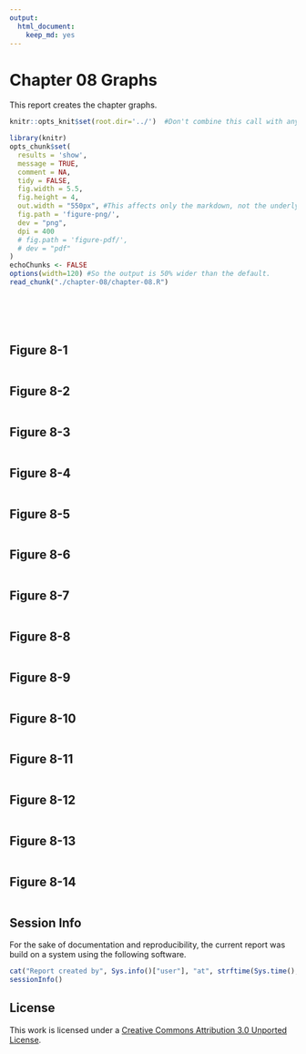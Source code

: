 ```yaml
---
output:
  html_document:
    keep_md: yes
---
```

Chapter 08 Graphs
=================================================
This report creates the chapter graphs.

<!--  Set the working directory to the repository's base directory; this assumes the report is nested inside of only one directory.-->
```r
knitr::opts_knit$set(root.dir='../')  #Don't combine this call with any other chunk -especially one that uses file paths.
```

<!-- Set the report-wide options, and point to the external code file. -->
```r
library(knitr)
opts_chunk$set(
  results = 'show', 
  message = TRUE,
  comment = NA, 
  tidy = FALSE,
  fig.width = 5.5, 
  fig.height = 4, 
  out.width = "550px", #This affects only the markdown, not the underlying png file.  The height will be scaled appropriately.
  fig.path = 'figure-png/',     
  dev = "png",
  dpi = 400
  # fig.path = 'figure-pdf/',     
  # dev = "pdf"
)
echoChunks <- FALSE
options(width=120) #So the output is 50% wider than the default.
read_chunk("./chapter-08/chapter-08.R") 
```
<!-- Load the packages.  Suppress the output when loading packages. --> 
```r
```

<!-- Load any Global functions and variables declared in the R file.  Suppress the output. --> 
```r
```

<!-- Declare any global functions specific to a Rmd output.  Suppress the output. --> 
```r
```

<!-- Load the datasets. -->
```r
```

<!-- Tweak the datasets. -->
```r
```

## Figure 8-1
```r
```

## Figure 8-2
```r
```

## Figure 8-3
```r
```

## Figure 8-4
```r
```

## Figure 8-5
```r
```

## Figure 8-6
```r
```

## Figure 8-7
```r
```

## Figure 8-8
```r
```

## Figure 8-9
```r
```

## Figure 8-10
```r
```

## Figure 8-11
```r
```

## Figure 8-12
```r
```

## Figure 8-13
```r
```

## Figure 8-14
```r
```

## Session Info
For the sake of documentation and reproducibility, the current report was build on a system using the following software.

```r
cat("Report created by", Sys.info()["user"], "at", strftime(Sys.time(), "%Y-%m-%d, %H:%M %z"))
sessionInfo()
```

## License

<!--<a rel="license" href="http://creativecommons.org/licenses/by/3.0/"><img alt="Creative Commons License" style="border-width:0" src="http://i.creativecommons.org/l/by/3.0/88x31.png" /></a><br/>-->This work is licensed under a <a rel="license" href="http://creativecommons.org/licenses/by/3.0/">Creative Commons Attribution 3.0 Unported License</a>.
